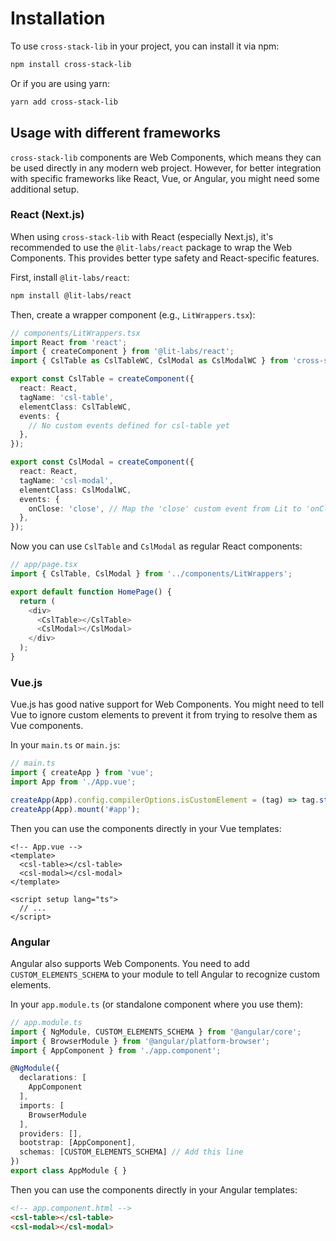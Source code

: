 # Installation

To use `cross-stack-lib` in your project, you can install it via npm:

```bash
npm install cross-stack-lib
```

Or if you are using yarn:

```bash
yarn add cross-stack-lib
```

## Usage with different frameworks

`cross-stack-lib` components are Web Components, which means they can be used directly in any modern web project. However, for better integration with specific frameworks like React, Vue, or Angular, you might need some additional setup.

### React (Next.js)

When using `cross-stack-lib` with React (especially Next.js), it's recommended to use the `@lit-labs/react` package to wrap the Web Components. This provides better type safety and React-specific features.

First, install `@lit-labs/react`:

```bash
npm install @lit-labs/react
```

Then, create a wrapper component (e.g., `LitWrappers.tsx`):

```typescript
// components/LitWrappers.tsx
import React from 'react';
import { createComponent } from '@lit-labs/react';
import { CslTable as CslTableWC, CslModal as CslModalWC } from 'cross-stack-lib';

export const CslTable = createComponent({
  react: React,
  tagName: 'csl-table',
  elementClass: CslTableWC,
  events: {
    // No custom events defined for csl-table yet
  },
});

export const CslModal = createComponent({
  react: React,
  tagName: 'csl-modal',
  elementClass: CslModalWC,
  events: {
    onClose: 'close', // Map the 'close' custom event from Lit to 'onClose' React prop
  },
});
```

Now you can use `CslTable` and `CslModal` as regular React components:

```typescript
// app/page.tsx
import { CslTable, CslModal } from '../components/LitWrappers';

export default function HomePage() {
  return (
    <div>
      <CslTable></CslTable>
      <CslModal></CslModal>
    </div>
  );
}
```

### Vue.js

Vue.js has good native support for Web Components. You might need to tell Vue to ignore custom elements to prevent it from trying to resolve them as Vue components.

In your `main.ts` or `main.js`:

```typescript
// main.ts
import { createApp } from 'vue';
import App from './App.vue';

createApp(App).config.compilerOptions.isCustomElement = (tag) => tag.startsWith('csl-');
createApp(App).mount('#app');
```

Then you can use the components directly in your Vue templates:

```vue
<!-- App.vue -->
<template>
  <csl-table></csl-table>
  <csl-modal></csl-modal>
</template>

<script setup lang="ts">
  // ...
</script>
```

### Angular

Angular also supports Web Components. You need to add `CUSTOM_ELEMENTS_SCHEMA` to your module to tell Angular to recognize custom elements.

In your `app.module.ts` (or standalone component where you use them):

```typescript
// app.module.ts
import { NgModule, CUSTOM_ELEMENTS_SCHEMA } from '@angular/core';
import { BrowserModule } from '@angular/platform-browser';
import { AppComponent } from './app.component';

@NgModule({
  declarations: [
    AppComponent
  ],
  imports: [
    BrowserModule
  ],
  providers: [],
  bootstrap: [AppComponent],
  schemas: [CUSTOM_ELEMENTS_SCHEMA] // Add this line
})
export class AppModule { }
```

Then you can use the components directly in your Angular templates:

```html
<!-- app.component.html -->
<csl-table></csl-table>
<csl-modal></csl-modal>
```
